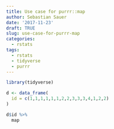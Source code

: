 ```yaml
---
title: Use case for purrr::map
author: Sebastian Sauer
date: '2017-11-23'
draft: TRUE
slug: use-case-for-purrr-map
categories:
  - rstats
tags:
  - rstats
  - tidyverse
  - purrr
---
```


```r
library(tidyverse)
```


```r
d <- data_frame(
  id = c(1,1,1,1,1,1,2,2,3,3,3,4,1,2,2)
)
```


```r
d$id %>% 
  map
```

